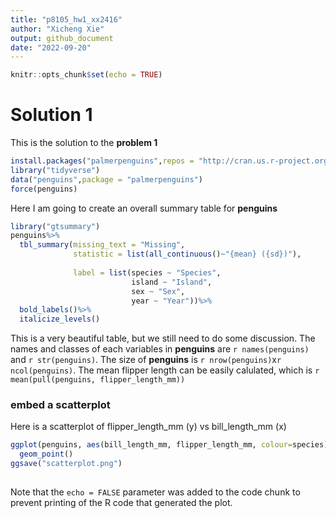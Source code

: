 ```yaml
---
title: "p8105_hw1_xx2416"
author: "Xicheng Xie"
output: github_document
date: "2022-09-20"
---
```


```r
knitr::opts_chunk$set(echo = TRUE)
```

# Solution 1

This is the solution to the **problem 1**
```r
install.packages("palmerpenguins",repos = "http://cran.us.r-project.org")
library("tidyverse")
data("penguins",package = "palmerpenguins")
force(penguins)
```

Here I am going to create an overall summary table for **penguins**
```r
library("gtsummary")
penguins%>%
  tbl_summary(missing_text = "Missing",
              statistic = list(all_continuous()~"{mean} ({sd})"),
              
              label = list(species ~ "Species",
                           island ~ "Island",
                           sex ~ "Sex",
                           year ~ "Year"))%>%
  bold_labels()%>%
  italicize_levels()
```
This is a very beautiful table, but we still need to do some discussion.
The names and classes of each variables in **penguins** are `r names(penguins)` and `r str(penguins)`. The size of **penguins** is `r nrow(penguins)`x`r ncol(penguins)`. The mean flipper length can be easily calulated, which is `r mean(pull(penguins, flipper_length_mm))`

### embed a scatterplot
Here is a scatterplot of flipper_length_mm (y) vs bill_length_mm (x)
```r
ggplot(penguins, aes(bill_length_mm, flipper_length_mm, colour=species))+
  geom_point()
ggsave("scatterplot.png")
  
```

Note that the `echo = FALSE` parameter was added to the code chunk to prevent printing of the R code that generated the plot.
